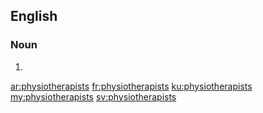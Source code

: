 ==English==

===Noun===
{{head|en}}

# {{plural of|physiotherapist}}

[[ar:physiotherapists]]
[[fr:physiotherapists]]
[[ku:physiotherapists]]
[[my:physiotherapists]]
[[sv:physiotherapists]]
